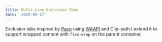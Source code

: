 ```yaml
---
title: Multi-Line Exclusion Tabs
date: '2025-05-17'
---
```


Exclusion tabs inspired by [Paco](https://paco.me/craft/tabs) using [WAAPI](https://developer.mozilla.org/en-US/docs/Web/API/Web_Animations_API) and Clip-path.I extend it to support wrapped content with `flex-wrap` on the parent container.

<br />

<CraftContainer>
  <Tabs />
</CraftContainer>

<br />
